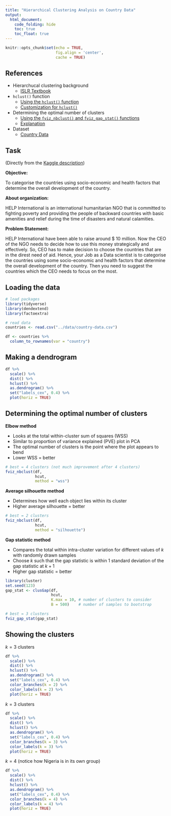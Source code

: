 ```yaml
---
title: "Hierarchical Clustering Analysis on Country Data"
output:
  html_document:
    code_folding: hide
    toc: true
    toc_float: true
---
```


```r
knitr::opts_chunk$set(echo = TRUE, 
                      fig.align = 'center',
                      cache = TRUE)
```

## References

- Hierarchucal clustering background
    - [ISLR Textbook](https://trevorhastie.github.io/ISLR/ISLR%20Seventh%20Printing.pdf)
- `hclust()` function
    - [Using the `hclust()` function](https://r-charts.com/part-whole/hclust/)
    - [Customization for `hclust()`](https://stackoverflow.com/questions/55207216/r-rect-hclust-rectangles-too-high-in-dendogram)
- Determining the optimal number of clusters
    - [Using the `fviz_nbclust()` and `fviz_gap_stat()` functions](https://rpkgs.datanovia.com/factoextra/reference/fviz_nbclust.html)
    - [Explanation](https://www.datanovia.com/en/lessons/determining-the-optimal-number-of-clusters-3-must-know-methods/#elbow-method)
- Dataset
    - [Country Data](https://www.kaggle.com/datasets/rohan0301/unsupervised-learning-on-country-data)

## Task

(Directly from the [Kaggle description](https://www.kaggle.com/datasets/rohan0301/unsupervised-learning-on-country-data))

**Objective:**

To categorise the countries using socio-economic and health factors that determine the overall development of the country.

**About organization:**

HELP International is an international humanitarian NGO that is committed to fighting poverty and providing the people of backward countries with basic amenities and relief during the time of disasters and natural calamities.

**Problem Statement:**

HELP International have been able to raise around $ 10 million. Now the CEO of the NGO needs to decide how to use this money strategically and effectively. So, CEO has to make decision to choose the countries that are in the direst need of aid. Hence, your Job as a Data scientist is to categorise the countries using some socio-economic and health factors that determine the overall development of the country. Then you need to suggest the countries which the CEO needs to focus on the most.

## Loading the data

```r
# load packages
library(tidyverse)
library(dendextend)
library(factoextra)

# read data
countries <- read.csv("../data/country-data.csv")

df <- countries %>%
  column_to_rownames(var = "country")
```

## Making a dendrogram

```r
df %>%
  scale() %>%
  dist() %>%
  hclust() %>%
  as.dendrogram() %>%
  set("labels_cex", 0.4) %>%
  plot(horiz = TRUE)
```

## Determining the optimal number of clusters

**Elbow method**

- Looks at the total within-cluster sum of squares (WSS)
- Similar to proportion of variance explained (PVE) plot in PCA
- The optimal number of clusters is the point where the plot appears to bend
- Lower WSS = better

```r
# best = 4 clusters (not much improvement after 4 clusters)
fviz_nbclust(df, 
             hcut, 
             method = "wss")
```

**Average silhouette method**

- Determines how well each object lies within its cluster
- Higher average silhouette = better

```r
# best = 2 clusters
fviz_nbclust(df, 
             hcut, 
             method = "silhouette")
```

**Gap statistic method**

- Compares the total within intra-cluster variation for different values of $k$ with randomly drawn samples
- Choose $k$ such that the gap statistic is within 1 standard deviation of the gap statistic at $k + 1$
- Higher gap statistic = better

```r
library(cluster)
set.seed(123)
gap_stat <- clusGap(df,
                    hcut,
                    K.max = 10, # number of clusters to consider
                    B = 500)    # number of samples to bootstrap

# best = 3 clusters
fviz_gap_stat(gap_stat)
```

## Showing the clusters

$k = 3$ clusters

```r
df %>%
  scale() %>%
  dist() %>%
  hclust() %>%
  as.dendrogram() %>%
  set("labels_cex", 0.4) %>%
  color_branches(k = 2) %>% 
  color_labels(k = 2) %>%
  plot(horiz = TRUE)
```

$k = 3$ clusters

```r
df %>%
  scale() %>%
  dist() %>%
  hclust() %>%
  as.dendrogram() %>%
  set("labels_cex", 0.4) %>%
  color_branches(k = 3) %>% 
  color_labels(k = 3) %>%
  plot(horiz = TRUE)
```

$k = 4$ (notice how Nigeria is in its own group)

```r
df %>%
  scale() %>%
  dist() %>%
  hclust() %>%
  as.dendrogram() %>%
  set("labels_cex", 0.4) %>%
  color_branches(k = 4) %>% 
  color_labels(k = 4) %>%
  plot(horiz = TRUE)
```
